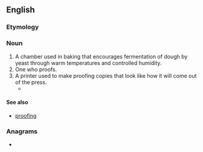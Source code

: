 ==English==

===Etymology===
{{suffix|en|proof|er}}

===Noun===
{{en-noun}}

# A chamber used in baking that encourages fermentation of dough by yeast through warm temperatures and controlled humidity.
# One who proofs.
#A printer used to make proofing copies that look like how it will come out of the press.
#*{{quote-journal
|en
|year=2003
|author=Mei-Chun Lo, Yui-Liang Chen, Pei-Li Sun, and Ya-Hui Chiang.
|title=The Color Rendering Between a Color Proofer and Printing Press
|journal=Proceedings AIC 2003 Bangkok: Color Communication and Management
|chapter=
|url=http://books.google.com/books?id=lMkjwiw1ibEC&pg=PA181
|isbn=9741325169
|page=181
|passage=In graphic arts industry, in order to utilize color effectively, often a proofer is employed to simulate the reproductions of a press that is used to produce high-quality printed matters for clients.}}

====See also====
* [[proofing]]

===Anagrams===
* {{anagrams|en|a=efooprr|reproof}}